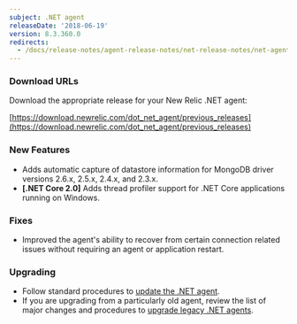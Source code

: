 ```yaml
---
subject: .NET agent
releaseDate: '2018-06-19'
version: 8.3.360.0
redirects:
  - /docs/release-notes/agent-release-notes/net-release-notes/net-agent-833570
---
```


### Download URLs

Download the appropriate release for your New Relic .NET agent:

[https://download.newrelic.com/dot_net_agent/previous_releases](https://download.newrelic.com/dot_net_agent/previous_releases)

### New Features

* Adds automatic capture of datastore information for MongoDB driver versions 2.6.x, 2.5.x, 2.4.x, and 2.3.x.
* **\[.NET Core 2.0]** Adds thread profiler support for .NET Core applications running on Windows.

### Fixes

* Improved the agent's ability to recover from certain connection related issues without requiring an agent or application restart.

### Upgrading

* Follow standard procedures to [update the .NET agent](/docs/agents/net-agent/installation-configuration/update-net-agent).
* If you are upgrading from a particularly old agent, review the list of major changes and procedures to [upgrade legacy .NET agents](/docs/agents/net-agent/troubleshooting/upgrade-legacy-net-agents).
